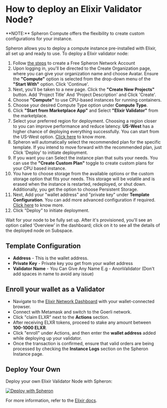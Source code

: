 
# How to deploy an Elixir Validator Node?

<VideoPlayer embedId="3jt_5RPBxgg" />

<Callout type="info">
  **NOTE:** Spheron Compute offers the flexibility to create custom
  configurations for your instance.
</Callout>

Spheron allows you to deploy a compute instance pre-installed with Elixir, all set up and ready to use.
To deploy a Elixir validator node:

1. Follow [the steps](https://blog.spheron.network/step-by-step-guide-to-launching-an-elixir-node-with-spheron#heading-step-1-create-a-free-spheron-network-account) to create a Free Spheron Network Account  
2. Upon logging in, you'll be directed to the Create Organization page, where you can give your organization name and choose Avatar. Ensure the **"Compute"** option is selected from the drop-down menu of the **"Start With"** option. Click 'Continue'. 
3. Next, you'll be taken to a new page. Click the **"Create New Projects"** button. Add 'Project Title' And 'Project Description' and Click 'Create'.
4. Choose **"Compute"** to use CPU-based instances for running containers.
5. Choose your desired Compute Type option under **Compute Type**.
6. Click **"Start from Marketplace App"** and Select **"Elixir Validator"** from the marketplace.
7. Select your preferred region for deployment. Choosing a region closer to you can improve performance and reduce latency. **US-West** has a higher chance of deploying everything successfully. You can start from the US-West option. [Click here](/compute/cluster/compute/#region) to know more.
8. Spheron will automatically select the recommended plan for the specific template. If you intend to move forward with the recommended plan, just Click 'Deploy' to initiate deployment.
9. If you want you can Select the instance plan that suits your needs. You can use the **"Create Custom Plan"** toggle to create custom plans for your CPU based instance.
10. You have to choose storage from the available options or the custom storage option that fits your needs. This storage will be volatile and is erased when the instance is restarted, redeployed, or shut down. Additionally, you get the option to choose Persistent Storage.
11. Next, Add your "wallet address" and "private key" under **Template Configuration**. You can add more advanced configuration if required. [Click here](/compute/cluster/compute/#advance-configuration-1) to know more.
12. Click "Deploy" to initiate deployment.

<Callout type="info">
Wait for your node to be fully set up. After it's provisioned, you'll see an option called ‘Overview’ in the dashboard; click on it to see all the details of the deployed node on Subspace.
</Callout>

## Template Configuration

- **Address** - This is the wallet address.
- **Private Key** - Private key you get from your wallet address
- **Validator Name** -  You Can Give Any Name E.g - AnonValidator (Don't add spaces in name to avoid any issue)

## Enroll your wallet as a Validator

- Navigate to the [Elixir Network Dashboard](https://dashboard.elixir.finance/) with your wallet-connected browser.
- Connect with Metamask and switch to the Goerli network.
- Click "claim ELXR" next to the **Actions** section.
- After receiving ELXR tokens, proceed to stake any amount between **100-1000 ELXR**.
- Click "enroll" under Actions, and then enter the **wallet address** added while deploying up your validator.
- Once the transaction is confirmed, ensure that valid orders are being processed by checking the **Instance Logs** section on the Spheron Instance page.

## Deploy Your Own

Deploy your own Elixir Validator Node with Spheron:

[![Deploy with Spheron](https://bafybeihxqi3jlv6cy2ogh6jjljinntisolbspxcrbgykyv6e5xyzujl3aa.ipfs.sphn.link/spheron-deploy.svg)](https://app.spheron.network/#/compute/marketplace?template=Elixir%20Validator&templateId=65b3903e0d9f7a57ae7f6d16)

For more information, refer to the [Elixir docs](https://docs.elixir.finance/running-an-elixir-validator).

<Navigation name="Deploy Elixir Validator Node" />
